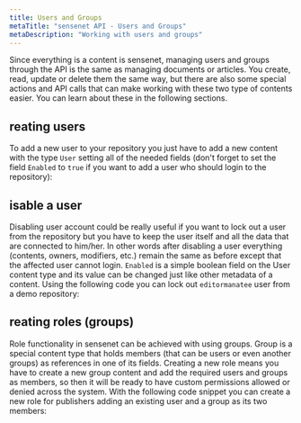 ```yaml
---
title: Users and Groups
metaTitle: "sensenet API - Users and Groups"
metaDescription: "Working with users and groups"
---
```


Since everything is a content is sensenet, managing users and groups through the API is the same as managing documents or articles. You create, read, update or delete them the same way, but there are also some special actions and API calls that can make working with these two type of contents easier. You can learn about these in the following sections.

## reating users

 To add a new user to your repository you just have to add a new content with the type `User` setting all of the needed fields (don't forget to set the field `Enabled` to `true` if you want to add a user who should login to the repository):

<tab category="users-and-groups" article="users-and-groups" example="createUser" />

## isable a user

Disabling user account could be really useful if you want to lock out a user from the repository but you have to keep the user itself and all the data that are connected to him/her. In other words after disabling a user everything (contents, owners, modifiers, etc.) remain the same as before except that the affected user cannot login. `Enabled` is a simple boolean field on the User content type and its value can be changed just like other metadata of a content. Using the following code you can lock out `editormanatee` user from a demo repository:

<tab category="users-and-groups" article="users-and-groups" example="disableUser" />

## reating roles (groups)

Role functionality in sensenet can be achieved with using groups. Group is a special content type that holds members (that can be users or even another groups) as references in one of its fields. Creating a new role means you have to create a new group content and add the required users and groups as members, so then it will be ready to have custom permissions allowed or denied across the system. With the following code snippet you can create a new role for publishers adding an existing user and a group as its two members:

<tab category="users-and-groups" article="users-and-groups" example="createRole" />


